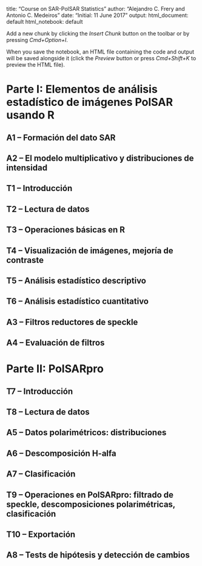 
title: "Course on SAR-PolSAR Statistics"
author: "Alejandro C. Frery and Antonio C. Medeiros"
date: "Initial: 11 June 2017"
output:
  html_document: default
  html_notebook: default


Add a new chunk by clicking the *Insert Chunk* button on the toolbar or by pressing *Cmd+Option+I*.

When you save the notebook, an HTML file containing the code and output will be saved alongside it (click the *Preview* button or press *Cmd+Shift+K* to preview the HTML file).

# Parte I: Elementos de análisis estadístico de imágenes PolSAR usando R

## A1 -- Formación del dato SAR
## A2 -- El modelo multiplicativo y distribuciones de intensidad
## T1 -- Introducción
## T2 -- Lectura de datos

## T3 -- Operaciones básicas en R
## T4 -- Visualización de imágenes, mejoría de contraste


## T5 -- Análisis estadístico descriptivo 
## T6 -- Análisis estadístico cuantitativo
## A3 -- Filtros reductores de speckle
## A4 -- Evaluación de filtros

# Parte II: PolSARpro

## T7 -- Introducción
## T8 -- Lectura de datos
## A5 -- Datos polarimétricos: distribuciones 
## A6 -- Descomposición H-alfa
## A7 -- Clasificación

## T9 -- Operaciones en PolSARpro: filtrado de speckle, descomposiciones polarimétricas, clasificación
## T10 -- Exportación
## A8 -- Tests de hipótesis y detección de cambios